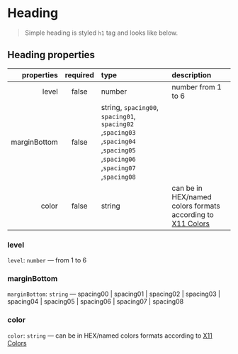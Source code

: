
<Meta of={HeadingsStories} />

# Heading

> Simple heading is styled `h1` tag and looks like below.

<Canvas>
  <Story of={HeadingsStories.Simple} />
</Canvas>

## Heading properties

|   properties | required | type                                                                                                                                                                                                                           | description                                                                                                 |
| -----------: | :------: | :----------------------------------------------------------------------------------------------------------------------------------------------------------------------------------------------------------------------------- | :---------------------------------------------------------------------------------------------------------- |
|        level |  false   | number                                                                                                                                                                                                                         | number from 1 to 6                                                                                          |
| marginBottom |  false   | string, <code>spacing00</code>, <code>spacing01</code>, <code>spacing02</code> ,<code>spacing03</code> ,<code>spacing04</code> ,<code>spacing05</code> ,<code>spacing06</code> ,<code>spacing07</code> ,<code>spacing08</code> |                                                                                                             |
|        color |  false   | string                                                                                                                                                                                                                         | can be in HEX/named colors formats according to [X11 Colors](https://en.wikipedia.org/wiki/X11_color_names) |

### level

`level`: `number` — from 1 to 6

<Canvas>
  <Story of={HeadingsStories.Levels} />
</Canvas>

### marginBottom

`marginBottom`: `string` — spacing00 | spacing01 | spacing02 | spacing03 | spacing04 | spacing05 | spacing06 | spacing07 | spacing08

<Canvas>
  <Story of={HeadingsStories.Margins} />
</Canvas>

### color

`color`: `string` — can be in HEX/named colors formats according to [X11 Colors](https://en.wikipedia.org/wiki/X11_color_names)

<Canvas>
  <Story of={HeadingsStories.Colors} />
</Canvas>
